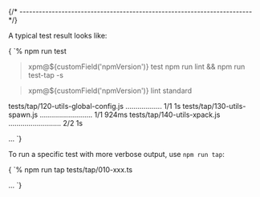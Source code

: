 


{/* ------------------------------------------------------------------------ */}

A typical test result looks like:

<CodeBlock language="console"> {
`% npm run test

> xpm@${customField('npmVersion')} test
> npm run lint && npm run test-tap -s


> xpm@${customField('npmVersion')} lint
> standard

tests/tap/120-utils-global-config.js .................. 1/1 1s
tests/tap/130-utils-spawn.js .......................... 1/1 924ms
tests/tap/140-utils-xpack.js .......................... 2/2 1s


...
`} </CodeBlock>

To run a specific test with more verbose output, use `npm run tap`:

<CodeBlock language="console"> {
`% npm run tap tests/tap/010-xxx.ts

...
`} </CodeBlock>

